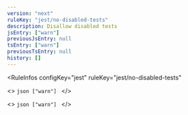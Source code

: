 ```yaml
---
version: "next"
ruleKey: "jest/no-disabled-tests"
description: Disallow disabled tests
jsEntry: ["warn"]
previousJsEntry: null
tsEntry: ["warn"]
previousTsEntry: null
history: []
---
```


<RuleInfos 
  configKey="jest" 
  ruleKey="jest/no-disabled-tests" 
>
  <>
    ```json
    ["warn"]
    ```
  </>

  <>
    ```json
    ["warn"]
    ```
  </>
</RuleInfos>
